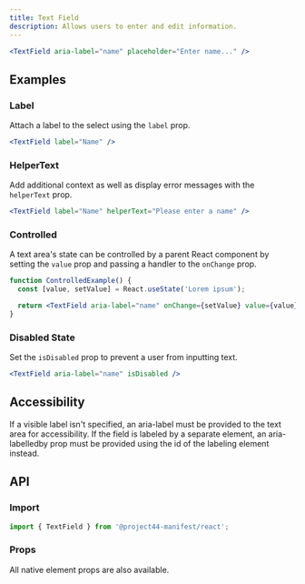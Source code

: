 ```yaml
---
title: Text Field
description: Allows users to enter and edit information.
---
```


```jsx
<TextField aria-label="name" placeholder="Enter name..." />
```

## Examples

### Label

Attach a label to the select using the `label` prop.

```jsx
<TextField label="Name" />
```

### HelperText

Add additional context as well as display error messages with the `helperText` prop.

```jsx
<TextField label="Name" helperText="Please enter a name" />
```

### Controlled

A text area's state can be controlled by a parent React component by setting the `value` prop and
passing a handler to the `onChange` prop.

```jsx
function ControlledExample() {
  const [value, setValue] = React.useState('Lorem ipsum');

  return <TextField aria-label="name" onChange={setValue} value={value} />;
}
```

### Disabled State

Set the `isDisabled` prop to prevent a user from inputting text.

```jsx
<TextField aria-label="name" isDisabled />
```

## Accessibility

If a visible label isn't specified, an aria-label must be provided to the text area for
accessibility. If the field is labeled by a separate element, an aria-labelledby prop must be
provided using the id of the labeling element instead.

## API

### Import

```js
import { TextField } from '@project44-manifest/react';
```

### Props

All native element props are also available.

<PropsTable of="TextField" />
